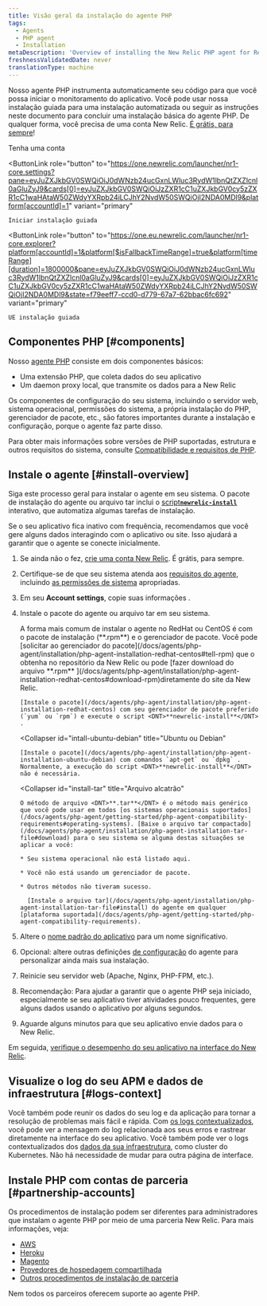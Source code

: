 ```yaml
---
title: Visão geral da instalação do agente PHP
tags:
  - Agents
  - PHP agent
  - Installation
metaDescription: 'Overview of installing the New Relic PHP agent for RedHat, CentOS, Ubuntu, or Debian, or for the tar archive.'
freshnessValidatedDate: never
translationType: machine
---
```


Nosso agente PHP instrumenta automaticamente seu código para que você possa iniciar o monitoramento do aplicativo. Você pode usar nossa instalação guiada para uma instalação automatizada ou seguir as instruções neste documento para concluir uma instalação básica do agente PHP. De qualquer forma, você precisa de uma conta New Relic. [É grátis, para sempre](/docs/accounts/accounts-billing/new-relic-one-pricing-billing/new-relic-one-pricing-billing/#how-pricing-works)!

<ButtonGroup>
  <ButtonLink
    role="button"
    to="https://newrelic.com/signup"
    variant="primary"
  >
    Tenha uma conta
  </ButtonLink>

  <ButtonLink
    role="button"
    to="https://one.newrelic.com/launcher/nr1-core.settings?pane=eyJuZXJkbGV0SWQiOiJ0dWNzb24ucGxnLWluc3RydW1lbnQtZXZlcnl0aGluZyJ9&cards[0]=eyJuZXJkbGV0SWQiOiJzZXR1cC1uZXJkbGV0cy5zZXR1cC1waHAtaW50ZWdyYXRpb24iLCJhY2NvdW50SWQiOjI2NDA0MDl9&platform[accountId]=1"
    variant="primary"
  >
    Iniciar instalação guiada
  </ButtonLink>

  <ButtonLink
    role="button"
    to="https://one.eu.newrelic.com/launcher/nr1-core.explorer?platform[accountId]=1&platform[$isFallbackTimeRange]=true&platform[timeRange][duration]=1800000&pane=eyJuZXJkbGV0SWQiOiJ0dWNzb24ucGxnLWluc3RydW1lbnQtZXZlcnl0aGluZyJ9&cards[0]=eyJuZXJkbGV0SWQiOiJzZXR1cC1uZXJkbGV0cy5zZXR1cC1waHAtaW50ZWdyYXRpb24iLCJhY2NvdW50SWQiOjI2NDA0MDl9&state=f79eeff7-ccd0-d779-67a7-62bbac6fc692"
    variant="primary"
  >
    UE instalação guiada
  </ButtonLink>
</ButtonGroup>

## Componentes PHP [#components]

Nosso [agente PHP](/docs/agents/php-agent/getting-started/new-relic-php) consiste em dois componentes básicos:

* Uma extensão PHP, que coleta dados do seu aplicativo
* Um daemon proxy local, que transmite os dados para a New Relic

Os componentes de configuração do seu sistema, incluindo o servidor web, sistema operacional, permissões do sistema, a própria instalação do PHP, gerenciador de pacote, etc., são fatores importantes durante a instalação e configuração, porque o agente faz parte disso.

Para obter mais informações sobre versões de PHP suportadas, estrutura e outros requisitos do sistema, consulte [Compatibilidade e requisitos de PHP](/docs/agents/php-agent/getting-started/php-agent-compatibility-requirements).

## Instale o agente [#install-overview]

Siga este processo geral para instalar o agente em seu sistema. O pacote de instalação do agente ou arquivo tar inclui o [script<DNT>**`newrelic-install`**</DNT> ](/docs/agents/php-agent/installation/newrelic-install-script)interativo, que automatiza algumas tarefas de instalação.

<Callout variant="tip">
  Se o seu aplicativo fica inativo com frequência, recomendamos que você gere alguns dados interagindo com o aplicativo ou site. Isso ajudará a garantir que o agente se conecte inicialmente.
</Callout>

1. Se ainda não o fez, [crie uma conta New Relic](https://newrelic.com/signup). É grátis, para sempre.

2. Certifique-se de que seu sistema atenda aos [requisitos do agente](/docs/agents/php-agent/getting-started/php-agent-compatibility-requirements), incluindo [as permissões de sistema](/docs/agents/php-agent/getting-started/php-agent-compatibility-requirements#permissions) apropriadas.

3. Em seu <DNT>**Account settings**</DNT>, copie suas informações <InlinePopover type="licenseKey"/>.

4. Instale o pacote do agente ou arquivo tar em seu sistema.

   <CollapserGroup>
     <Collapser
       id="install-redhat-centos"
       title="RedHat ou CentOS"
     >
       A forma mais comum de instalar o agente no RedHat ou CentOS é com o pacote de instalação (<DNT>**.rpm**</DNT>) e o gerenciador de pacote. Você pode [solicitar ao gerenciador do pacote](/docs/agents/php-agent/installation/php-agent-installation-redhat-centos#tell-rpm) que o obtenha no repositório da New Relic ou pode [fazer download do arquivo <DNT>**.rpm**</DNT> ](/docs/agents/php-agent/installation/php-agent-installation-redhat-centos#download-rpm)diretamente do site da New Relic.

       [Instale o pacote](/docs/agents/php-agent/installation/php-agent-installation-redhat-centos) com seu gerenciador de pacote preferido (`yum` ou `rpm`) e execute o script <DNT>**newrelic-install**</DNT> .
     </Collapser>

     <Collapser
       id="intall-ubuntu-debian"
       title="Ubuntu ou Debian"
     >
       [Instale o pacote](/docs/agents/php-agent/installation/php-agent-installation-ubuntu-debian) com comandos `apt-get` ou `dpkg` . Normalmente, a execução do script <DNT>**newrelic-install**</DNT> não é necessária.
     </Collapser>

     <Collapser
       id="install-tar"
       title="Arquivo alcatrão"
     >
       O método de arquivo <DNT>**.tar**</DNT> é o método mais genérico que você pode usar em todos [os sistemas operacionais suportados](/docs/agents/php-agent/getting-started/php-agent-compatibility-requirements#operating-systems). [Baixe o arquivo tar compactado](/docs/agents/php-agent/installation/php-agent-installation-tar-file#download) para o seu sistema se alguma destas situações se aplicar a você:

       * Seu sistema operacional não está listado aqui.

       * Você não está usando um gerenciador de pacote.

       * Outros métodos não tiveram sucesso.

         [Instale o arquivo tar](/docs/agents/php-agent/installation/php-agent-installation-tar-file#install) do agente em qualquer [plataforma suportada](/docs/agents/php-agent/getting-started/php-agent-compatibility-requirements).
     </Collapser>
   </CollapserGroup>

5. Altere o [nome padrão do aplicativo](/docs/site/naming-your-application) para um nome significativo.

6. Opcional: altere outras definições [de configuração](/docs/agents/php-agent/configuration/php-agent-configuration) do agente para personalizar ainda mais sua instalação.

7. Reinicie seu servidor web (Apache, Nginx, PHP-FPM, etc.).

8. Recomendação: Para ajudar a garantir que o agente PHP seja iniciado, especialmente se seu aplicativo tiver atividades pouco frequentes, gere alguns dados usando o aplicativo por alguns segundos.

9. Aguarde alguns minutos para que seu aplicativo envie dados para o New Relic.

Em seguida, [verifique o desempenho do seu aplicativo na interface do New Relic](/docs/apm/applications-menu/monitoring/apm-overview-page).

<InstallFeedback/>

## Visualize o log do seu APM e dados de infraestrutura [#logs-context]

Você também pode reunir os dados do seu log e da aplicação para tornar a resolução de problemas mais fácil e rápida. Com [os logs contextualizados](/docs/logs/logs-context/configure-logs-context-php/), você pode ver a mensagem do log relacionada aos seus erros e rastrear diretamente na interface do seu aplicativo. Você também pode ver o logs contextualizados dos [dados da sua infraestrutura](/docs/logs/forward-logs/forward-your-logs-using-infrastructure-agent/), como cluster do Kubernetes. Não há necessidade de mudar para outra página de interface.

## Instale PHP com contas de parceria [#partnership-accounts]

Os procedimentos de instalação podem ser diferentes para administradores que instalam o agente PHP por meio de uma parceria New Relic. Para mais informações, veja:

* [AWS](/docs/accounts-partnerships/partnerships/partner-based-installation/amazon-web-services-aws-users)
* [Heroku](/docs/agents/php-agent/installation/php-agent-heroku)
* [Magento](/docs/accounts-partnerships/partnerships/partner-based-installation/log-install-new-relic-partners#magento)
* [Provedores de hospedagem compartilhada](/docs/agents/php-agent/installation/install-php-agent-shared-hosting-service)
* [Outros procedimentos de instalação de parceria](/docs/accounts-partnerships/partnerships/partner-based-installation/log-install-new-relic-partners)

Nem todos os parceiros oferecem suporte ao agente PHP.
